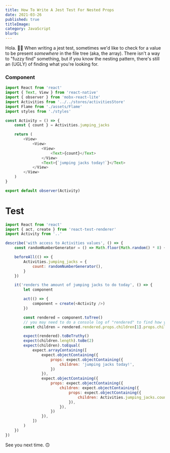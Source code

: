```yaml
---
title: How To Write A Jest Test For Nested Props
date: 2021-03-26
published: true
titleImage:
category: JavaScript
blurb:
---
```


Hola. 👋🏾
When writing a jest test, sometimes we'd like to check for a value to be present _somewhere_ in the file tree (aka, the array). There isn't a way to "fuzzy find" something, but if you know the nesting pattern, there's still an (UGLY) of finding what you're looking for.


### Component
``` js
import React from 'react'
import { Text, View } from 'react-native'
import { observer } from 'mobx-react-lite'
import Activities from '../../stores/activitiesStore'
import Flame from './assets/Flame'
import styles from './styles'

const Activity = () => {
    const { count } = Activities.jumping_jacks

    return (
        <View>
            <View>
                <View>
                    <Text>{count}</Text>
                </View>
                <Text>{`jumping jacks today!`}</Text>
            </View>
        </View>
    )
}

export default observer(Activity)
```

# Test
``` js
import React from 'react'
import { act, create } from 'react-test-renderer'
import Activity from '..'

describe('with access to Activities values', () => {
    const randomNumberGenerator = () => Math.floor(Math.random() * 8) + 1

    beforeAll(() => {
        Activities.jumping_jacks = {
            count: randomNumberGenerator(),
        }
    })

    it('renders the amount of jumping jacks to do today', () => {
        let component

        act(() => {
            component = create(<Activity />)
        })

        const rendered = component.toTree()
        // you may need to do a console log of "rendered" to find how your values are nested
        const children = rendered.rendered.props.children[1].props.children

        expect(rendered).toBeTruthy()
        expect(children.length).toBe(2)
        expect(children).toEqual(
            expect.arrayContaining([
                expect.objectContaining({
                    props: expect.objectContaining({
                        children: 'jumping jacks today!',
                    })
                }),
                expect.objectContaining({
                    props: expect.objectContaining({
                        children: expect.objectContaining({
                            props: expect.objectContaining({
                                children: Activities.jumping_jacks.count,
                            }),
                        }),
                    })
                }),
            ])
        )
    })
})
```

See you next time. 🙃
